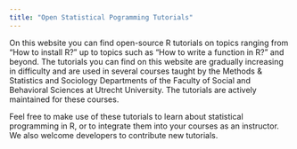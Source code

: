 ```yaml
---
title: "Open Statistical Pogramming Tutorials"
---
```


On this website you can find open-source R tutorials on topics ranging from "How to install R?" up to topics such as "How to write a function in R?" and beyond. The tutorials you can find on this website are gradually increasing in difficulty and are used in several courses taught by the Methods & Statistics and Sociology Departments of the Faculty of Social and Behavioral Sciences at Utrecht University. The tutorials are actively maintained for these courses.

Feel free to make use of these tutorials to learn about statistical programming in R, or to integrate them into your courses as an instructor. We also welcome developers to contribute new tutorials.
